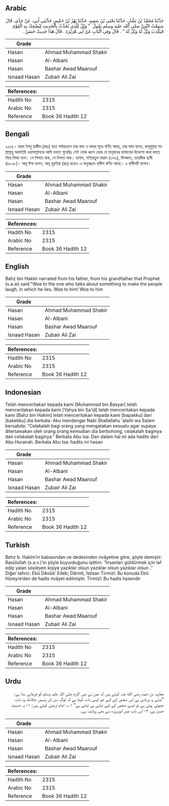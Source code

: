 ## Arabic


<div dir="rtl" lang="ar" style={{fontSize:'larger',backgroundColor:'#f8f9fa',padding:20}}>
حَدَّثَنَا مُحَمَّدُ بْنُ بَشَّارٍ، حَدَّثَنَا يَحْيَى بْنُ سَعِيدٍ، حَدَّثَنَا بَهْزُ بْنُ حَكِيمٍ، حَدَّثَنِي أَبِي، عَنْ جَدِّي، قَالَ سَمِعْتُ النَّبِيَّ صلى الله عليه وسلم يَقُولُ ‏ "‏ وَيْلٌ لِلَّذِي يُحَدِّثُ بِالْحَدِيثِ لِيُضْحِكَ بِهِ الْقَوْمَ فَيَكْذِبُ وَيْلٌ لَهُ وَيْلٌ لَهُ ‏"‏ ‏.‏ قَالَ وَفِي الْبَابِ عَنْ أَبِي هُرَيْرَةَ ‏.‏ قَالَ هَذَا حَدِيثٌ حَسَنٌ ‏.‏
</div>
<div style={{backgroundColor:'#f8f9fa',padding:20, marginBottom: 10}}><table> <thead> <tr> <th>Grade</th> <th></th> </tr> </thead> <tbody> <tr><td>Hasan</td><td>Ahmad Muhammad Shakir</td></tr><tr><td>Hasan</td><td>Al-Albani</td></tr><tr><td>Hasan</td><td>Bashar Awad Maarouf</td></tr><tr><td>Isnaad Hasan</td><td>Zubair Ali Zai</td></tr></tbody></table><table> <thead> <tr> <th>References:</th> <th></th> </tr> </thead> <tbody><tr><td>Hadith No</td><td>2315</td></tr><tr><td>Arabic No</td><td>2315</td></tr><tr><td>Reference</td><td>Book 36 Hadith 12</td></tr></tbody></table></div>

## Bengali


<div dir="ltr" lang="bn" style={{fontSize:'larger',backgroundColor:'#f8f9fa',padding:20}}>
২৩১৫। বাহয ইবনু হাকীম (রহঃ) হতে পর্যায়ক্রমে তার বাবা ও দাদার সূত্রে বর্ণিত আছে, তার দাদা বলেন, রাসূলুল্লাহ সাল্লাল্লাহু আলাইহি ওয়াসাল্লামকে আমি বলতে শুনেছিঃ সেই লোক ধ্বংস হোক যে মানুষদের হাসানোর উদ্দেশ্যে কথা বলতে গিয়ে মিথ্যা বলে। সে নিপাত যাক, সে নিপাত যাক। হাসান, গাইয়াতুল মারাম (৩৭৬), মিশকাত, তাহকীক ছানী (৪৮৩৮)। আবূ ঈসা বলেন, আবূ হুরাইরা (রাঃ) হতেও এ অনুচ্ছেদে হাদীস বর্ণিত আছে। এ হাদীসটি হাসান।
</div>
<div style={{backgroundColor:'#f8f9fa',padding:20, marginBottom: 10}}><table> <thead> <tr> <th>Grade</th> <th></th> </tr> </thead> <tbody> <tr><td>Hasan</td><td>Ahmad Muhammad Shakir</td></tr><tr><td>Hasan</td><td>Al-Albani</td></tr><tr><td>Hasan</td><td>Bashar Awad Maarouf</td></tr><tr><td>Isnaad Hasan</td><td>Zubair Ali Zai</td></tr></tbody></table><table> <thead> <tr> <th>References:</th> <th></th> </tr> </thead> <tbody><tr><td>Hadith No</td><td>2315</td></tr><tr><td>Arabic No</td><td>2315</td></tr><tr><td>Reference</td><td>Book 36 Hadith 12</td></tr></tbody></table></div>

## English


<div dir="ltr" lang="en" style={{fontSize:'larger',backgroundColor:'#f8f9fa',padding:20}}>
Bahz bin Hakim narrated from his father, from his grandfather that Prophet (s.a.w) said:"Woe to the one who talks about something to make the people laugh, in which he lies. Woe to him! Woe to him
</div>
<div style={{backgroundColor:'#f8f9fa',padding:20, marginBottom: 10}}><table> <thead> <tr> <th>Grade</th> <th></th> </tr> </thead> <tbody> <tr><td>Hasan</td><td>Ahmad Muhammad Shakir</td></tr><tr><td>Hasan</td><td>Al-Albani</td></tr><tr><td>Hasan</td><td>Bashar Awad Maarouf</td></tr><tr><td>Isnaad Hasan</td><td>Zubair Ali Zai</td></tr></tbody></table><table> <thead> <tr> <th>References:</th> <th></th> </tr> </thead> <tbody><tr><td>Hadith No</td><td>2315</td></tr><tr><td>Arabic No</td><td>2315</td></tr><tr><td>Reference</td><td>Book 36 Hadith 12</td></tr></tbody></table></div>

## Indonesian


<div dir="ltr" lang="id" style={{fontSize:'larger',backgroundColor:'#f8f9fa',padding:20}}>
Telah menceritakan kepada kami [Muhammad bin Basyar] telah menceritakan kepada kami [Yahya bin Sa'id] telah menceritakan kepada kami [Bahz bin Hakim] telah menceritakan kepada kami [bapakku] dari [kakekku] dia berkata: Aku mendengar Nabi Shallallahu 'alaihi wa Salam bersabda: "Celakalah bagi orang yang mengatakan sesuatu agar supaya ditertawakan oleh orang orang kemudian dia berbohong, celakalah baginya dan celakalah baginya." Berkata Abu Isa: Dan dalam hal ini ada hadits dari Abu Hurairah. Berkata Abu Isa: hadits ini hasan
</div>
<div style={{backgroundColor:'#f8f9fa',padding:20, marginBottom: 10}}><table> <thead> <tr> <th>Grade</th> <th></th> </tr> </thead> <tbody> <tr><td>Hasan</td><td>Ahmad Muhammad Shakir</td></tr><tr><td>Hasan</td><td>Al-Albani</td></tr><tr><td>Hasan</td><td>Bashar Awad Maarouf</td></tr><tr><td>Isnaad Hasan</td><td>Zubair Ali Zai</td></tr></tbody></table><table> <thead> <tr> <th>References:</th> <th></th> </tr> </thead> <tbody><tr><td>Hadith No</td><td>2315</td></tr><tr><td>Arabic No</td><td>2315</td></tr><tr><td>Reference</td><td>Book 36 Hadith 12</td></tr></tbody></table></div>

## Turkish


<div dir="ltr" lang="tr" style={{fontSize:'larger',backgroundColor:'#f8f9fa',padding:20}}>
Behz b. Hakîm’in babasından ve dedesinden rivâyetine göre, şöyle demiştir: Rasûlullah (s.a.v.)’in şöyle buyurduğunu işittim: “İnsanları güldürmek için laf edip yalan söyleyen kişiye yazıklar olsun yazıklar olsun yazıklar olsun .” Diğer tahric: Ebû Dâvûd: Edeb; Dârimî, İstisan Tirmizî: Bu konuda Ebû Hüreyre’den de hadis rivâyet edilmiştir. Tirmizî: Bu hadis hasendir
</div>
<div style={{backgroundColor:'#f8f9fa',padding:20, marginBottom: 10}}><table> <thead> <tr> <th>Grade</th> <th></th> </tr> </thead> <tbody> <tr><td>Hasan</td><td>Ahmad Muhammad Shakir</td></tr><tr><td>Hasan</td><td>Al-Albani</td></tr><tr><td>Hasan</td><td>Bashar Awad Maarouf</td></tr><tr><td>Isnaad Hasan</td><td>Zubair Ali Zai</td></tr></tbody></table><table> <thead> <tr> <th>References:</th> <th></th> </tr> </thead> <tbody><tr><td>Hadith No</td><td>2315</td></tr><tr><td>Arabic No</td><td>2315</td></tr><tr><td>Reference</td><td>Book 36 Hadith 12</td></tr></tbody></table></div>

## Urdu


<div dir="rtl" lang="ur" style={{fontSize:'larger',backgroundColor:'#f8f9fa',padding:20}}>
معاویہ بن حیدہ رضی الله عنہ کہتے ہیں کہ میں نے نبی اکرم صلی اللہ علیہ وسلم کو فرماتے سنا ہے: ”تباہی و بربادی ہے اس شخص کے لیے جو ایسی بات کہتا ہے کہ لوگ سن کر ہنسیں حالانکہ وہ بات جھوٹی ہوتی ہے تو ایسے شخص کے لیے تباہی ہی تباہی ہے“ ۱؎۔ امام ترمذی کہتے ہیں: ۱- یہ حدیث حسن ہے، ۲- اس باب میں ابوہریرہ سے بھی روایت ہے۔
</div>
<div style={{backgroundColor:'#f8f9fa',padding:20, marginBottom: 10}}><table> <thead> <tr> <th>Grade</th> <th></th> </tr> </thead> <tbody> <tr><td>Hasan</td><td>Ahmad Muhammad Shakir</td></tr><tr><td>Hasan</td><td>Al-Albani</td></tr><tr><td>Hasan</td><td>Bashar Awad Maarouf</td></tr><tr><td>Isnaad Hasan</td><td>Zubair Ali Zai</td></tr></tbody></table><table> <thead> <tr> <th>References:</th> <th></th> </tr> </thead> <tbody><tr><td>Hadith No</td><td>2315</td></tr><tr><td>Arabic No</td><td>2315</td></tr><tr><td>Reference</td><td>Book 36 Hadith 12</td></tr></tbody></table></div>